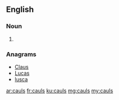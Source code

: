 ==English==

===Noun===
{{head|en|plural}}

# {{plural of|caul|lang=en}}

===Anagrams===
* [[Claus#English|Claus]]
* [[Lucas#English|Lucas]]
* [[lusca#English|lusca]]

[[ar:cauls]]
[[fr:cauls]]
[[ku:cauls]]
[[mg:cauls]]
[[my:cauls]]